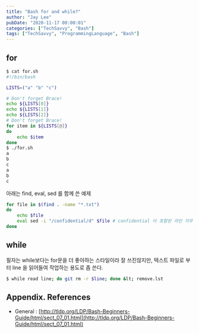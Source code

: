 ```yaml
---
title: "Bash for and while?"
author: "Jay Lee"
pubDate: "2020-11-17 00:00:01"
categories: ["TechSavvy", "Bash"]
tags: ["TechSavvy", "ProgrammingLanguage", "Bash"]
---
```



## for

``` sh
$ cat for.sh 
#!/bin/bash

LISTS=("a" "b" "c") 

# Don't forget Brace!
echo ${LISTS[0]}
echo ${LISTS[1]}
echo ${LISTS[2]}
# Don't forget Brace!
for item in ${LISTS[@]}
do
    echo $item
done
$ ./for.sh
a
b
c
a
b
c
```

아래는 find, eval, sed 를 함께 쓴 예제

``` sh
for file in $(find . -name "*.txt")
do
    echo $file
    eval sed -i "/confidential/d" $file # confidential 이 포함된 라인 지우기
done
```


## while

필자는 while보다는 for문을 더 좋아하는 스타일이라 잘 쓰진않지만,
텍스트 파일로 부터 line 을 읽어들여 작업하는 용도로 좀 쓴다.

```sh
$ while read line; do git rm -r $line; done &lt; remove.lst
```


## Appendix. References

- General : [http://tldp.org/LDP/Bash-Beginners-Guide/html/sect_07_01.html](http://tldp.org/LDP/Bash-Beginners-Guide/html/sect_07_01.html)

